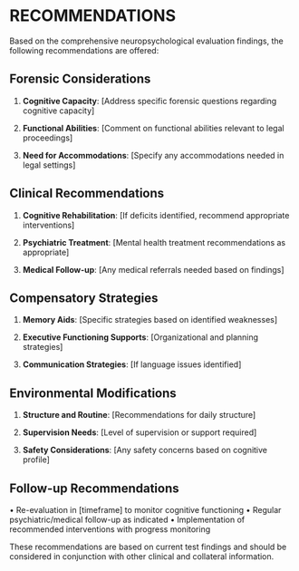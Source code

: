 # RECOMMENDATIONS

Based on the comprehensive neuropsychological evaluation findings, the following recommendations are offered:

## Forensic Considerations

1. **Cognitive Capacity**: [Address specific forensic questions regarding cognitive capacity]

2. **Functional Abilities**: [Comment on functional abilities relevant to legal proceedings]

3. **Need for Accommodations**: [Specify any accommodations needed in legal settings]

## Clinical Recommendations

1. **Cognitive Rehabilitation**: [If deficits identified, recommend appropriate interventions]

2. **Psychiatric Treatment**: [Mental health treatment recommendations as appropriate]

3. **Medical Follow-up**: [Any medical referrals needed based on findings]

## Compensatory Strategies

1. **Memory Aids**: [Specific strategies based on identified weaknesses]

2. **Executive Functioning Supports**: [Organizational and planning strategies]

3. **Communication Strategies**: [If language issues identified]

## Environmental Modifications

1. **Structure and Routine**: [Recommendations for daily structure]

2. **Supervision Needs**: [Level of supervision or support required]

3. **Safety Considerations**: [Any safety concerns based on cognitive profile]

## Follow-up Recommendations

• Re-evaluation in [timeframe] to monitor cognitive functioning
• Regular psychiatric/medical follow-up as indicated
• Implementation of recommended interventions with progress monitoring

These recommendations are based on current test findings and should be considered in conjunction with other clinical and collateral information.